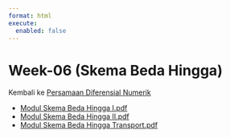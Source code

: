 ---
format: html
execute: 
  enabled: false
---

# Week-06 (Skema Beda Hingga)

Kembali ke [Persamaan Diferensial Numerik](../pdnum2023.qmd)

- [Modul Skema Beda Hingga I.pdf](week-06/Modul%20Skema%20Beda%20Hingga%20I.pdf)
- [Modul Skema Beda Hingga II.pdf](week-06/Modul%20Skema%20Beda%20Hingga%20II.pdf)
- [Modul Skema Beda Hingga Transport.pdf](week-06/Modul%20Skema%20Beda%20Hingga%20Transport.pdf)